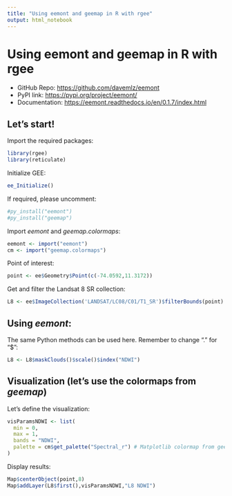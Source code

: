 ---
title: "Using eemont and geemap in R with rgee"
output: html_notebook
---

# Using eemont and geemap in R with rgee

- GitHub Repo: [https://github.com/davemlz/eemont](https://github.com/davemlz/eemont)
- PyPI link: [https://pypi.org/project/eemont/](https://pypi.org/project/eemont/)
- Documentation: [https://eemont.readthedocs.io/en/0.1.7/index.html](https://eemont.readthedocs.io/en/0.1.7/index.html)

## Let's start!

Import the required packages:

```{r}
library(rgee)
library(reticulate)
```

Initialize GEE:

```{r}
ee_Initialize()
```

If required, please uncomment:

```{r}
#py_install("eemont")
#py_install("geemap")
```

Import *eemont* and *geemap.colormaps*:

```{r}
eemont <- import("eemont")
cm <- import("geemap.colormaps")
```

Point of interest:

```{r}
point <- ee$Geometry$Point(c(-74.0592,11.3172))
```

Get and filter the Landsat 8 SR collection:

```{r}
L8 <- ee$ImageCollection('LANDSAT/LC08/C01/T1_SR')$filterBounds(point)
```

## Using *eemont*:

The same Python methods can be used here. Remember to change "." for "$":

```{r}
L8 <- L8$maskClouds()$scale()$index("NDWI")
```

## Visualization (let's use the colormaps from *geemap*)

Let's define the visualization:

```{r}
visParamsNDWI <- list(
  min = 0,
  max = 1,
  bands = "NDWI",
  palette = cm$get_palette("Spectral_r") # Matplotlib colormap from geemap
)
```

Display results:

```{r}
Map$centerObject(point,8)
Map$addLayer(L8$first(),visParamsNDWI,"L8 NDWI")
```
